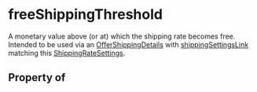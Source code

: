 # freeShippingThreshold

A monetary value above (or at) which the shipping rate becomes free. Intended to be used via an <a class="localLink" href="/OfferShippingDetails">OfferShippingDetails</a> with <a class="localLink" href="/shippingSettingsLink">shippingSettingsLink</a> matching this <a class="localLink" href="/ShippingRateSettings">ShippingRateSettings</a>.

## Property of



